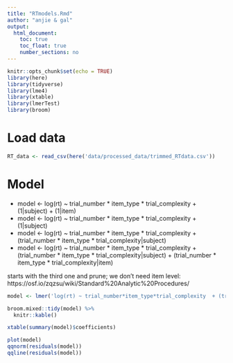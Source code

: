 ```yaml
---
title: "RTmodels.Rmd"
author: "anjie & gal"
output: 
  html_document:
    toc: true
    toc_float: true
    number_sections: no
---
```


```r
knitr::opts_chunk$set(echo = TRUE)
library(here)
library(tidyverse)
library(lme4)
library(xtable)
library(lmerTest)
library(broom)

```

# Load data
```r
RT_data <- read_csv(here('data/processed_data/trimmed_RTdata.csv'))
```

# Model 

- model <- log(rt) ~ trial_number * item_type * trial_complexity + (1|subject) + (1|item)
- model <- log(rt) ~ trial_number * item_type * trial_complexity + (1|subject)
- model <- log(rt) ~ trial_number * item_type * trial_complexity + (trial_number * item_type * trial_complexity|subject)
- model <- log(rt) ~ trial_number * item_type * trial_complexity + (trial_number * item_type * trial_complexity|subject) +  (trial_number * item_type * trial_complexity|item)


starts with the third one and prune; we don't need item level: https://osf.io/zqzsu/wiki/Standard%20Analytic%20Procedures/

```r
model <- lmer('log(rt) ~ trial_number*item_type*trial_complexity  + (trial_complexity*item_type*trial_number|subject)', data=RT_data, REML=FALSE)
```


```r
broom.mixed::tidy(model) %>% 
  knitr::kable()
```

```r
xtable(summary(model)$coefficients)

plot(model)
qqnorm(residuals(model))
qqline(residuals(model))

```
